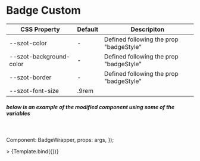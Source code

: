 <!-- Badge.stories.mdx -->



<Meta title="Components/Badge/Custom" />

# Badge Custom

CSS Property | Default | Descripiton
-------------|-------------|-------------
--szot-color | - | Defined following the prop "badgeStyle"
--szot-background-color| - | Defined following the prop "badgeStyle"
--szot-border | - | Defined following the prop "badgeStyle"
--szot-font-size | .9rem |

##### below is an example of the modified component using some of the variables

<br />

  Component: BadgeWrapper,
  props: args,
});

<Canvas>
  <Story
      name="Custom"
      args={{
        labelSlot: "New",
        style: "--szot-color:#FFFFFF; --szot-background-color:#FC6627;",
      }}>
      >
      {Template.bind({})}
  </Story>
</Canvas>
